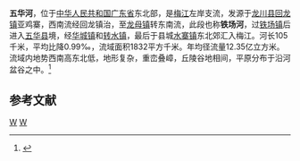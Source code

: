 {{Infobox river
| name               = 五华河
| name_native        = 
| image              = 
| image_size         = 
| image_caption      = 
| river_system       = [[韩江|韩江]]流域[[梅江_(韩江支流)|梅江]]水系
| progression        = 
| source1_location   = [[广东省|广东省]][[龙川县|龙川县]][[回龙镇_(龙川县)|回龙镇]]亚鸡寨
| mouth_location     = 广东省[[五华县|五华县]][[水寨镇_(五华县)|水寨镇]]东北[[梅江_(韩江支流)|梅江]]
| altitude_difference= 
| basin_size         = 1832 km<sup>2</sup>
| basin_countries    = {{PRC}}
| basin_cities       = 
| basin_landmarks    = 
| basin_population   = 
<!---------------------- PHYSIOGNOMY -->
| length             = 105 km
| discharge1_location= 
| discharge1_min     = 
| discharge1_avg     = 
| discharge1_max     = 
<!---------------------- FEATURES -->
| tributaries_left   = 
| tributaries_right  = [[岐岭河|岐岭河]]、[[潭下河|潭下河]]、[[矮车河|矮车河]]
| waterbodies        = 
| waterfalls         = 
| bridges            = 
| ports              = 
| custom_label       = 
| custom_data        = 
| extra              = 
}}
'''五华河'''，位于[[中华人民共和国|中华人民共和国]][[广东省|广东省]]东北部，是[[梅江_(韩江支流)|梅江]]左岸支流，发源于[[龙川县|龙川县]][[回龙镇_(龙川县)|回龙镇]]亚鸡寨，西南流经回龙镇治，至[[龙母镇|龙母镇]]转东南流，此段也称'''铁场河'''，过[[铁场镇|铁场镇]]后进入[[五华县|五华县]]境，经[[华城镇|华城镇]]和[[转水镇|转水镇]]，最后于县城[[水寨镇_(五华县)|水寨镇]]东北郊汇入梅江。河长105千米，平均比降0.99‰，流域面积1832平方千米。年均径流量12.35亿立方米。流域内地势西南高东北低，地形复杂，重峦叠嶂，丘陵谷地相间，平原分布于沿河盆谷之中。<ref name="中国河湖大典">{{cite book |author=《[[中国河湖大典|中国河湖大典]]》编纂委员会 |title=《中国河湖大典·珠江卷》 |year=2013年1月 |publisher=中国水利水电出版社 |location=北京 |pages=330页|isbn= 978-7-5170-0561-2 }}</ref>
== 参考文献 ==
{{Reflist}}
{{韩江水系}}
[[Category:韩江水系|W]]
[[Category:广东河流|W]]